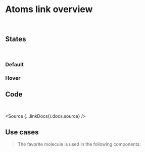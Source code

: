 
<Meta title="Atoms/Link/Overview" />

# Atoms link overview

<br />

## States

<br />

### Default

<Canvas>
  <Story id="atoms-link--link"></Story>
</Canvas>

### Hover

<Canvas>
  <Story id="atoms-link--link-hover"></Story>
</Canvas>

## Code

<br />

<Source {...linkDocs().docs.source} />

## Use cases

> The favorite molecule is used in the following components:
